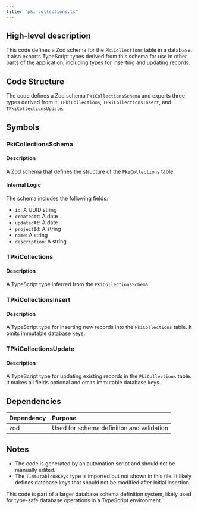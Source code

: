 ```yaml
---
title: "pki-collections.ts"
---
```


## High-level description
This code defines a Zod schema for the `PkiCollections` table in a database. It also exports TypeScript types derived from this schema for use in other parts of the application, including types for inserting and updating records.

## Code Structure
The code defines a Zod schema `PkiCollectionsSchema` and exports three types derived from it: `TPkiCollections`, `TPkiCollectionsInsert`, and `TPkiCollectionsUpdate`.

## Symbols

### PkiCollectionsSchema
#### Description
A Zod schema that defines the structure of the `PkiCollections` table.

#### Internal Logic
The schema includes the following fields:
- `id`: A UUID string
- `createdAt`: A date
- `updatedAt`: A date
- `projectId`: A string
- `name`: A string
- `description`: A string

### TPkiCollections
#### Description
A TypeScript type inferred from the `PkiCollectionsSchema`.

### TPkiCollectionsInsert
#### Description
A TypeScript type for inserting new records into the `PkiCollections` table. It omits immutable database keys.

### TPkiCollectionsUpdate
#### Description
A TypeScript type for updating existing records in the `PkiCollections` table. It makes all fields optional and omits immutable database keys.

## Dependencies
| Dependency | Purpose |
|:-----------|:--------|
| zod | Used for schema definition and validation |

## Notes
- The code is generated by an automation script and should not be manually edited.
- The `TImmutableDBKeys` type is imported but not shown in this file. It likely defines database keys that should not be modified after initial insertion.

This code is part of a larger database schema definition system, likely used for type-safe database operations in a TypeScript environment.